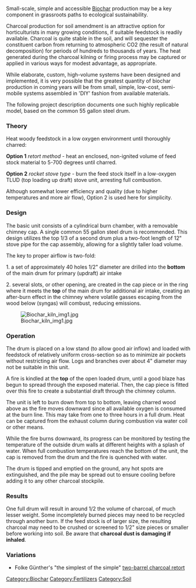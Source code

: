 Small-scale, simple and accessible [[Biochar]] production may be a key component in grassroots paths to ecological sustainability.

Charcoal production for soil amendment is an attractive option for horticulturists in many growing conditions, if suitable feedstock is readily available. Charcoal is quite stable in the soil, and will sequester the constituent carbon from returning to atmospheric CO2 (the result of natural decomposition) for periods of hundreds to thousands of years. The heat generated during the charcoal kilning or firing process may be captured or applied in various ways for modest advantage, as appropriate.

While elaborate, custom, high-volume systems have been designed and implemented, it is very possible that the greatest quantity of biochar production in coming years will be from small, simple, low-cost, semi-mobile systems assembled in 'DIY' fashion from available materials.

The following project description documents one such highly replicable model, based on the common 55 gallon steel drum.

===Theory===

Heat woody feedstock in a low oxygen environment until thoroughly charred:

'''Option 1''' ''retort method'' - heat an enclosed, non-ignited volume of feed stock material to 5-700 degrees until charred.

'''Option 2''' ''rocket stove type'' - burn the feed stock itself in a low-oxygen TLUD (top loading up draft) stove unit, arresting full combustion.

Although somewhat lower efficiency and quality (due to higher temperatures and more air flow), Option 2 is used here for simplicity.

===Design===

The basic unit consists of a cylindrical burn chamber, with a removable chimney cap. A single common 55 gallon steel drum is recommended. This design utilizes the top 1/3 of a second drum plus a two-foot length of 12" stove pipe for the cap assembly, allowing for a slightly taller load volume.

The key to proper airflow is two-fold:

1. a set of approximately 40 holes 1/2" diameter are drilled into the '''bottom''' of the main drum for primary (updraft) air intake

2. several slots, or other opening, are created in the cap piece or in the ring where it meets the '''top''' of the main drum for additional air intake, creating an after-burn effect in the chimney where volatile gasses escaping from the wood below (syngas) will combust, reducing emissions.

[[File:Biochar_kiln_img1.jpg]]
===Operation===

The drum is placed on a low stand (to allow good air inflow) and loaded with feedstock of relatively uniform cross-section so as to minimize air pockets without restricting air flow. Logs and branches over about 4" diameter may not be suitable in this unit.

A fire is kindled at the '''top''' of the open loaded drum, until a good blaze has begun to spread through the exposed material. Then, the cap piece is fitted over this fire to create a substantial draft through the chimney column.

The unit is left to burn down from top to bottom, leaving charred wood above as the fire moves downward since all available oxygen is consumed at the burn line. This may take from one to three hours in a full drum. Heat can be captured from the exhaust column during combustion via water coil or other means.

While the fire burns downward, its progress can be monitored by testing the temperature of the outside drum walls at different heights with a splash of water. When full combustion temperatures reach the bottom of the unit, the cap is removed from the drum and the fire is quenched with water.

The drum is tipped and emptied on the ground, any hot spots are extinguished, and the pile may be spread out to ensure cooling before adding it to any other charcoal stockpile.

===Results===

One full drum will result in around 1/2 the volume of charcoal, of much lesser weight. Some incompletely burned pieces may need to be recycled through another burn. If the feed stock is of larger size, the resulting charcoal may need to be crushed or screened to 1/2" size pieces or smaller before working into soil. Be aware that '''charcoal dust is damaging if inhaled'''.

===Variations===

* Folke Günther's "the simplest of the simple" [http://www.holon.se/folke/carbon/simplechar/simplechar.shtml two-barrel charcoal retort]

[[Category:Biochar]]
[[Category:Fertilizers]]
[[Category:Soil]]
